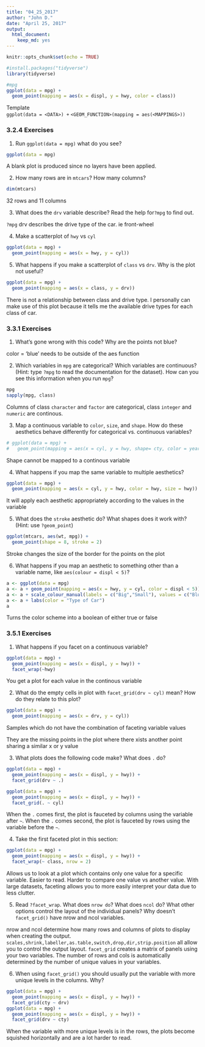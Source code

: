 ```yaml
---
title: "04_25_2017"
author: "John D."
date: "April 25, 2017"
output: 
  html_document: 
    keep_md: yes
---
```


```r
knitr::opts_chunk$set(echo = TRUE)
```

```r
#install.packages("tidyverse")
library(tidyverse)
```

```r
#mpg
ggplot(data = mpg) +
  geom_point(mapping = aes(x = displ, y = hwy, color = class))
```

Template  
`ggplot(data = <DATA>) + `
`  <GEOM_FUNCTION>(mapping = aes(<MAPPINGS>))`

### 3.2.4 Exercises  

1. Run `ggplot(data = mpg)` what do you see?
```r
ggplot(data = mpg)
```

A blank plot is produced since no layers have been applied.

2. How many rows are in `mtcars`? How many columns?

```r
dim(mtcars)
```

32 rows and 11 columns

3. What does the `drv` variable describe? Read the help for`?mpg` to find out.

`?mpg` drv describes the drive type of the car. ie front-wheel

4. Make a scatterplot of `hwy` vs `cyl`

```r
ggplot(data = mpg) +
  geom_point(mapping = aes(x = hwy, y = cyl))
```

5. What happens if you make a scatterplot of `class` vs `drv`. Why is the plot not useful?

```r
ggplot(data = mpg) +
  geom_point(mapping = aes(x = class, y = drv))
```

There is not a relationship between class and drive type. I personally can make use of this plot because it tells me the available drive types for each class of car.

### 3.3.1 Exercises  

1. What’s gone wrong with this code? Why are the points not blue?  

color = 'blue' needs to be outside of the aes function

2. Which variables in `mpg` are categorical? Which variables are continuous? (Hint: type `?mpg` to read the documentation for the dataset). How can you see this information when you run `mpg`?

```r
mpg
sapply(mpg, class)
```

Columns of class `character` and `factor` are categorical, class `integer` and `numeric` are continous.

3. Map a continuous variable to `color`, `size`, and `shape`. How do these aesthetics behave differently for categorical vs. continuous variables?

```r
# ggplot(data = mpg) +
#   geom_point(mapping = aes(x = cyl, y = hwy, shape= cty, color = year, size = cyl))
```

Shape cannot be mapped to a continous variable

4. What happens if you map the same variable to multiple aesthetics?

```r
ggplot(data = mpg) +
  geom_point(mapping = aes(x = cyl, y = hwy, color = hwy, size = hwy))
```

It will apply each aesthetic appropriately according to the values in the variable

5. What does the `stroke` aesthetic do? What shapes does it work with? (Hint: use `?geom_point`)

```r
ggplot(mtcars, aes(wt, mpg)) +
  geom_point(shape = 8, stroke = 2)
```

Stroke changes the size of the border for the points on the plot

6. What happens if you map an aesthetic to something other than a variable name, like `aes(colour = displ < 5)`?

```r
a <- ggplot(data = mpg)
a <- a + geom_point(mapping = aes(x = hwy, y = cyl, color = displ < 5))
a <- a + scale_colour_manual(labels = c("Big","Small"), values = c("Blue","Red"))
a <- a + labs(color = "Type of Car")
a
```

Turns the color scheme into a boolean of either true or false

### 3.5.1 Exercises

1. What happens if you facet on a continuous variable?

```r
ggplot(data = mpg) + 
  geom_point(mapping = aes(x = displ, y = hwy)) + 
  facet_wrap(~hwy)
```

You get a plot for each value in the continous variable

2. What do the empty cells in plot with `facet_grid(drv ~ cyl)` mean? How do they relate to this plot?

```r
ggplot(data = mpg) + 
  geom_point(mapping = aes(x = drv, y = cyl))
```

Samples which do not have the combination of faceting variable values

They are the missing points in the plot where there xists another point sharing a similar x or y value

3. What plots does the following code make? What does `.` do?

```r
ggplot(data = mpg) + 
  geom_point(mapping = aes(x = displ, y = hwy)) +
  facet_grid(drv ~ .)

ggplot(data = mpg) + 
  geom_point(mapping = aes(x = displ, y = hwy)) +
  facet_grid(. ~ cyl)
```

When the `.` comes first, the plot is fauceted by columns using the variable after `~`. When the `.` comes second, the plot is fauceted by rows using the variable before the `~`.

4. Take the first faceted plot in this section:

```r
ggplot(data = mpg) + 
  geom_point(mapping = aes(x = displ, y = hwy)) + 
  facet_wrap(~ class, nrow = 2)
```

Allows us to look at a plot which contains only one value for a specific variable. Easier to read. Harder to compare one value vs another value. With large datasets, faceting allows you to more easily interpret your data due to less clutter.

5. Read `?facet_wrap`. What does `nrow do`? What does `ncol` do? What other options control the layout of the individual panels? Why doesn’t `facet_grid()` have nrow and ncol variables.

nrow and ncol determine how many rows and columns of plots to display when creating the output. `scales,shrink,labeller,as.table,switch,drop,dir,strip.position` all allow you to control the output layout. `facet_grid` creates a matrix of panels using your two variables. The number of rows and cols is automatically determined by the number of unique values in your variables.

6. When using `facet_grid()` you should usually put the variable with more unique levels in the columns. Why?

```r
ggplot(data = mpg) + 
  geom_point(mapping = aes(x = displ, y = hwy)) +
  facet_grid(cty ~ drv)
ggplot(data = mpg) + 
  geom_point(mapping = aes(x = displ, y = hwy)) +
  facet_grid(drv ~ cty)
```

When the variable with more unique levels is in the rows, the plots become squished horizontally and are a lot harder to read.